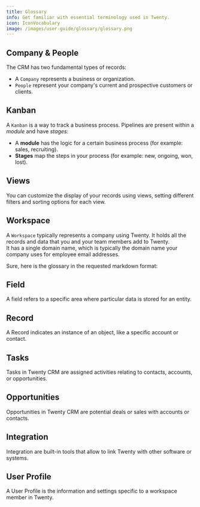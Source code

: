 ```yaml
---
title: Glossary
info: Get familiar with essential terminology used in Twenty.
icon: IconVocabulary
image: /images/user-guide/glossary/glossary.png
---
```


## Company & People
The CRM has two fundamental types of records:
- A `Company` represents a business or organization.
- `People` represent your company's current and prospective customers or clients.

## Kanban
A `Kanban` is a way to track a business process. Pipelines are present within a *module* and have *stages*:
- A **module** has the logic for a certain business process (for example: sales, recruiting).
- **Stages** map the steps in your process (for example: new, ongoing, won, lost).

## Views 
You can customize the display of your records using views, setting different filters and sorting options for each view.

## Workspace
A `Workspace` typically represents a company using Twenty. It holds all the records and data that you and your team members add to Twenty.   
It has a single domain name, which is typically the domain name your company uses for employee email addresses.

Sure, here is the glossary in the requested markdown format:

## Field 
A field refers to a specific area where particular data is stored for an entity.

## Record 
A Record indicates an instance of an object, like a specific account or contact.

## Tasks 
Tasks in Twenty CRM are assigned activities relating to contacts, accounts, or opportunities.

## Opportunities 
Opportunities in Twenty CRM are potential deals or sales with accounts or contacts.

## Integration 
Integration are built-in tools that allow to link Twenty with other software or systems.

## User Profile
A User Profile is the information and settings specific to a workspace member in Twenty.

<ArticleEditContent articleTitle="glossary.mdx"></ArticleEditContent>
